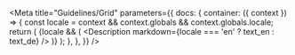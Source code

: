 

<Meta
  title="Guidelines/Grid"
  parameters={{
    docs: {
      container: ({ context }) => {
        const locale = context && context.globals && context.globals.locale;
        return (
          <DocsContainer context={context}>
            {locale && (
              <Description markdown={locale === 'en' ? text_en : text_de} />
            )}
          </DocsContainer>
        );
      },
    },
  }}
/>
